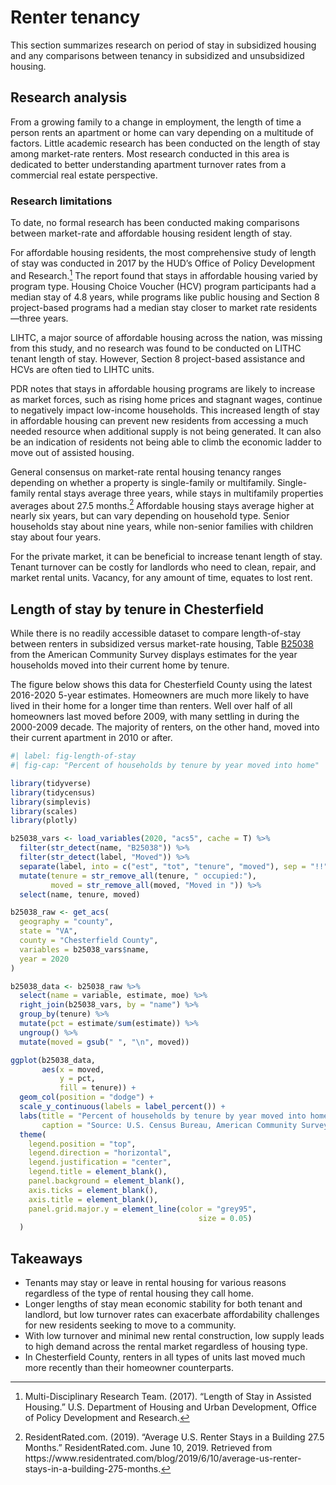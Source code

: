 # Renter tenancy {#part-1a-5}

This section summarizes research on period of stay in subsidized housing and any comparisons between tenancy in subsidized and unsubsidized housing.

## Research analysis

From a growing family to a change in employment, the length of time a person rents an apartment or home can vary depending on a multitude of factors. Little academic research has been conducted on the length of stay among market-rate renters. Most research conducted in this area is dedicated to better understanding apartment turnover rates from a commercial real estate perspective.

:::{.callout-note}

### Research limitations

To date, no formal research has been conducted making comparisons between market-rate and affordable housing resident length of stay. 

:::

For affordable housing residents, the most comprehensive study of length of stay was conducted in 2017 by the HUD’s Office of Policy Development and Research.^[Multi-Disciplinary Research Team. (2017). "Length of Stay in Assisted Housing." U.S. Department of Housing and Urban Development, Office of Policy Development and Research.] The report found that stays in affordable housing varied by program type. Housing Choice Voucher (HCV) program participants had a median stay of 4.8 years, while programs like public housing and Section 8 project-based programs had a median stay closer to market rate residents---three years.

LIHTC, a major source of affordable housing across the nation, was missing from this study, and no research was found to be conducted on LITHC tenant length of stay. However, Section 8 project-based assistance and HCVs are often tied to LIHTC units.

PDR notes that stays in affordable housing programs are likely to increase as market forces, such as rising home prices and stagnant wages, continue to negatively impact low-income households. This increased length of stay in affordable housing can prevent new residents from accessing a much needed resource when additional supply is not being generated. It can also be an indication of residents not being able to climb the economic ladder to move out of assisted housing. 

General consensus on market-rate rental housing tenancy ranges depending on whether a property is single-family or multifamily. Single-family rental stays average three years, while stays in multifamily properties averages about 27.5 months.^[ResidentRated.com. (2019). "Average U.S. Renter Stays in a Building 27.5 Months." ResidentRated.com. June 10, 2019. Retrieved from https://www.residentrated.com/blog/2019/6/10/average-us-renter-stays-in-a-building-275-months.] Affordable housing stays average higher at nearly six years, but can vary depending on household type. Senior households stay about nine years, while non-senior families with children stay about four years. 

For the private market, it can be beneficial to increase tenant length of stay. Tenant turnover can be costly for landlords who need to clean, repair, and market rental units. Vacancy, for any amount of time, equates to lost rent.

## Length of stay by tenure in Chesterfield

While there is no readily accessible dataset to compare length-of-stay between renters in subsidized versus market-rate housing, Table [B25038](https://censusreporter.org/data/table/?table=B25038&geo_ids=05000US51041&primary_geo_id=05000US51041) from the American Community Survey displays estimates for the year households moved into their current home by tenure.

The figure below shows this data for Chesterfield County using the latest 2016-2020 5-year estimates. Homeowners are much more likely to have lived in their home for a longer time than renters. Well over half of all homeowners last moved before 2009, with many settling in during the 2000-2009 decade. The majority of renters, on the other hand, moved into their current apartment in 2010 or after.

```r
#| label: fig-length-of-stay
#| fig-cap: "Percent of households by tenure by year moved into home"

library(tidyverse)
library(tidycensus)
library(simplevis)
library(scales)
library(plotly)

b25038_vars <- load_variables(2020, "acs5", cache = T) %>% 
  filter(str_detect(name, "B25038")) %>% 
  filter(str_detect(label, "Moved")) %>% 
  separate(label, into = c("est", "tot", "tenure", "moved"), sep = "!!") %>% 
  mutate(tenure = str_remove_all(tenure, " occupied:"),
         moved = str_remove_all(moved, "Moved in ")) %>% 
  select(name, tenure, moved)

b25038_raw <- get_acs(
  geography = "county",
  state = "VA",
  county = "Chesterfield County",
  variables = b25038_vars$name,
  year = 2020
)

b25038_data <- b25038_raw %>% 
  select(name = variable, estimate, moe) %>% 
  right_join(b25038_vars, by = "name") %>% 
  group_by(tenure) %>% 
  mutate(pct = estimate/sum(estimate)) %>% 
  ungroup() %>% 
  mutate(moved = gsub(" ", "\n", moved))

ggplot(b25038_data,
       aes(x = moved,
           y = pct,
           fill = tenure)) + 
  geom_col(position = "dodge") +
  scale_y_continuous(labels = label_percent()) +
  labs(title = "Percent of households by tenure by year moved into home",
       caption = "Source: U.S. Census Bureau, American Community Survey,\n2016-2020 5-year estimates. Table B25038.") + 
  theme(
    legend.position = "top",
    legend.direction = "horizontal",
    legend.justification = "center",
    legend.title = element_blank(),
    panel.background = element_blank(),
    axis.ticks = element_blank(),
    axis.title = element_blank(),
    panel.grid.major.y = element_line(color = "grey95",
                                          size = 0.05)
  )

```

## Takeaways

* Tenants may stay or leave in rental housing for various reasons regardless of the type of rental housing they call home.
* Longer lengths of stay mean economic stability for both tenant and landlord, but low turnover rates can exacerbate affordability challenges for new residents seeking to move to a community.
* With low turnover and minimal new rental construction, low supply leads to high demand across the rental market regardless of housing type.
* In Chesterfield County, renters in all types of units last moved much more recently than their homeowner counterparts.
